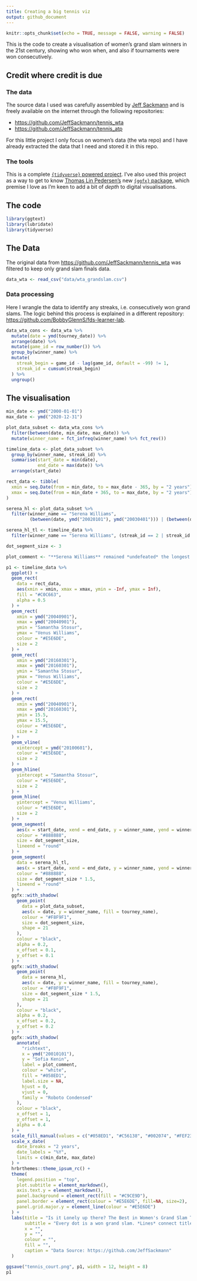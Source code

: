 ```yaml
---
title: Creating a big tennis viz
output: github_document
---
```


```r
knitr::opts_chunk$set(echo = TRUE, message = FALSE, warning = FALSE)
```

This is the code to create a visualisation of women's grand slam winners in the 21st century, showing who won when, and also if tournaments were won consecutively.

## Credit where credit is due 

### The data

The source data I used was carefully assembled by [Jeff Sackmann](https://github.com/JeffSackmann) and is freely available on the internet through the following repositories:

- [https://github.com/JeffSackmann/tennis_wta](https://github.com/JeffSackmann/tennis_wta)
- [https://github.com/JeffSackmann/tennis_atp](https://github.com/JeffSackmann/tennis_atp)

For this little project I only focus on women's data (the wta repo) and I have already extracted the data that I need and stored it in this repo.

### The tools

This is a complete [`{tidyverse}` powered project](https://www.tidyverse.org/). 
I've also used this project as a way to get to know [Thomas Lin Pedersen's](https://github.com/thomasp85) new [`{ggfx}` package](https://github.com/thomasp85/ggfx), which premise I love as I'm keen to add a bit of *depth* to digital visualisations.

## The code

```r
library(ggtext)
library(lubridate)
library(tidyverse)
```

## The Data

The original data from [https://github.com/JeffSackmann/tennis_wta](https://github.com/JeffSackmann/tennis_wta) was filtered to keep only grand slam finals data.

```r
data_wta <- read_csv("data/wta_grandslam.csv")
```

### Data processing

Here I wrangle the data to identify any streaks, i.e. consecutively won grand slams.
The logic behind this process is explained in a different repository: [https://github.com/BobbyGlennS/fds-learner-lab](https://github.com/BobbyGlennS/fds-learner-lab).

```r
data_wta_cons <- data_wta %>% 
  mutate(date = ymd(tourney_date)) %>% 
  arrange(date) %>% 
  mutate(game_id = row_number()) %>% 
  group_by(winner_name) %>% 
  mutate(
    streak_begin = game_id - lag(game_id, default = -99) != 1,
    streak_id = cumsum(streak_begin)
  ) %>% 
  ungroup()
```

## The visualisation

```r
min_date <- ymd("2000-01-01")
max_date <- ymd("2020-12-31")

plot_data_subset <- data_wta_cons %>%
  filter(between(date, min_date, max_date)) %>%
  mutate(winner_name = fct_infreq(winner_name) %>% fct_rev())

timeline_data <- plot_data_subset %>%
  group_by(winner_name, streak_id) %>%
  summarise(start_date = min(date),
            end_date = max(date)) %>%
  arrange(start_date)

rect_data <- tibble(
  xmin = seq.Date(from = min_date, to = max_date - 365, by = "2 years"),
  xmax = seq.Date(from = min_date + 365, to = max_date, by = "2 years")
)

serena_hl <- plot_data_subset %>%
  filter(winner_name == "Serena Williams",
         (between(date, ymd("20020101"), ymd("20030401"))) | (between(date, ymd("20140101"), ymd("20160101"))))

serena_hl_tl <- timeline_data %>%
  filter(winner_name == "Serena Williams", (streak_id == 2 | streak_id == 13))

dot_segment_size <- 3

plot_comment <- "**Serena Williams** remained *undefeated* the longest. She won 4  \n grand slams in a row between Roland Garros 2002 and the  \nAustralian Open 2003.  \n\nMore than a decade later she won 4 titles in a row *again*  \nbetween the US Open 2014 and Wimbledon 2015."

p1 <- timeline_data %>%
  ggplot() +
  geom_rect(
    data = rect_data,
    aes(xmin = xmin, xmax = xmax, ymin = -Inf, ymax = Inf),
    fill = "#C0C663",
    alpha = 0.5
  ) +
  geom_rect(
    xmin = ymd("20040901"),
    xmax = ymd("20040901"),
    ymin = "Samantha Stosur",
    ymax = "Venus Williams",
    colour = "#E5E6DE",
    size = 2
  ) +
  geom_rect(
    xmin = ymd("20160301"),
    xmax = ymd("20160301"),
    ymin = "Samantha Stosur",
    ymax = "Venus Williams",
    colour = "#E5E6DE",
    size = 2
  ) +
  geom_rect(
    xmin = ymd("20040901"),
    xmax = ymd("20160301"),
    ymin = 15.5,
    ymax = 15.5,
    colour = "#E5E6DE",
    size = 2
  ) +
  geom_vline(
    xintercept = ymd("20100601"),
    colour = "#E5E6DE",
    size = 2
  ) +
  geom_hline(
    yintercept = "Samantha Stosur",
    colour = "#E5E6DE",
    size = 2
  ) +
  geom_hline(
    yintercept = "Venus Williams",
    colour = "#E5E6DE",
    size = 2
  ) +
  geom_segment(
    aes(x = start_date, xend = end_date, y = winner_name, yend = winner_name),
    colour = "#888888",
    size = dot_segment_size,
    lineend = "round"
  ) +
  geom_segment(
    data = serena_hl_tl,
    aes(x = start_date, xend = end_date, y = winner_name, yend = winner_name),
    colour = "#888888",
    size = dot_segment_size * 1.5,
    lineend = "round"
  ) +
  ggfx::with_shadow(
    geom_point(
      data = plot_data_subset,
      aes(x = date, y = winner_name, fill = tourney_name),
      colour = "#F8F9F1",
      size = dot_segment_size,
      shape = 21
    ),
    colour = "black",
    alpha = 0.2,
    x_offset = 0.1,
    y_offset = 0.1
  ) +
  ggfx::with_shadow(
    geom_point(
      data = serena_hl,
      aes(x = date, y = winner_name, fill = tourney_name),
      colour = "#F8F9F1",
      size = dot_segment_size * 1.5,
      shape = 21
    ),
    colour = "black",
    alpha = 0.2,
    x_offset = 0.2,
    y_offset = 0.2
  ) +
  ggfx::with_shadow(
    annotate(
      "richtext",
      x = ymd("20010101"),
      y = "Sofia Kenin",
      label = plot_comment,
      colour = "white",
      fill = "#058ED1",
      label.size = NA,
      hjust = 0,
      vjust = 0,
      family = "Roboto Condensed"
    ),
    colour = "black",
    x_offset = 1,
    y_offset = 1,
    alpha = 0.4
  ) +
  scale_fill_manual(values = c("#058ED1", "#C56138", "#002074", "#FEF230")) +
  scale_x_date(
    date_breaks = "2 years",
    date_labels = "%Y",
    limits = c(min_date, max_date)
  ) +
  hrbrthemes::theme_ipsum_rc() +
  theme(
    legend.position = "top",
    plot.subtitle = element_markdown(),
    axis.text.y = element_markdown(),
    panel.background = element_rect(fill = "#C9CE9D"),
    panel.border = element_rect(colour = "#E5E6DE", fill=NA, size=2),
    panel.grid.major.y = element_line(colour = "#E5E6DE")
  ) +
  labs(title = "Is it Lonely up there? The Best in Women's Grand Slam Tennis of the 21st Century",
       subtitle = "Every dot is a won grand slam. *Lines* connect titles that were won *consecutively.*",
       x = "",
       y = "",
       colour = "",
       fill = "",
       caption = "Data Source: https://github.com/JeffSackmann"
  )

ggsave("tennis_court.png", p1, width = 12, height = 8)
p1
```







